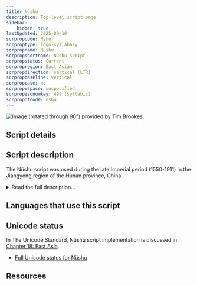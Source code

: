 ```yaml
---
title: Nüshu
description: Top-level script page
sidebar:
    hidden: true
lastUpdated: 2025-09-10
scrpropcode: Nshu
scrproptype: logo-syllabary
scrpropname: Nüshu
scrpropshortname: Nüshu script
scrpropstatus: Current
scrpropregion: East Asian
scrpropdirection: vertical (LTR)
scrpropbaseline: vertical
scrpropcase: no
scrpropwspace: unspecified
scrpropisonumkey: 499 (syllabic)
scrpropotcode: nshu
---
```



![](../images/nshu-sample.jpg "Image (rotated through 90°) provided by Tim Brookes.")

## Script details

<ScriptDetails />

## Script description

The Nüshu script was used during the late Imperial period (1550-1911) in the Jiangyong region of the Hunan province, China.

<details>
<summary>Read the full description...</summary>The script is famous for being the only known writing system to have been invented and used exclusively by women. The word Nüshu literally means 'women's writing'. It was used for writing the Yang Zhuang language. (This language is also called 'Dong' or 'Tuhua'; the latter is a pejorative Han term implying a degenerate form of some superior language.)

During the Imperial period, women were not given access to education, and as a result, were largely illiterate. Their work centered around the home, and their social interactions tended to be with other women, which led to lifelong bonds of friendship, called _LaoTang_ or 'sworn sisterhood'. Groups of 'sisters' would regularly gather at one another's houses, and it is thought that this is how the script was disseminated. It is not known who created the script, or whether it was created by a single woman or a group. There is some debate as to whether Nüshu was borne of oppression from men and deliberately kept secret from them, or whether the men of that region simply were not interested in the affairs of women, but in any case, there have been very few men who became literate in the script.

Nüshu was used to exchange letters, to write stories, songs, poetry and laments, to embroider mottos onto clothing, and for "third day missives" - booklets given to new brides containing well-wishes and advice for their marriage. Texts tended to be written in verse form. The content of Nüshu texts centered, as would be expected, around women's day-to-day lives, interactions, and thoughts. Stories often contained a moral; more rarely, they were written in a coarse comic style that may only have been acceptable for women to use when male company was not present.

Between 1,800 and 2,000 characters are attested in Nüshu texts. There is some debate as to whether these all constitute unique characters or whether some are stylistic variants of others. Characters appear to have been based on simplified, italic forms of Chinese characters. The script is largely syllabic; that is, each character represents a phonetic syllable. Many words in the language are monosyllabic, so can be written with a single character. This has led to the idea that the script is logographic, but the characters are largely _syllographs_ because they contain only phonetic, not semantic content. They can be used to represent multiple homophonous words, irrespective of meaning. Some characters, however, are _logographs_; they represent particular concepts. These characters carry semantic, as opposed to phonetic, content so cannot be used to write homophonous words having different meanings. 

Nüshu characters are written using four types of stroke; dot, horizontal line, oblique slash, and arc. The script can be written in vertical columns from top to bottom, or in horizontal lines from left to right. 

With the advent of women's education in China in the 20th century, the need for an exclusive script diminished. In addition, it was suppressed by the occupying Japanese during the 1930s and 40s, and by the Red Guard during the 1960s. As a result, use has declined rapidly within the last century, and women no longer learn the script from their mothers and friends in the traditional manner. However, media attention since the 1980s has revived interest in the script, and there are some efforts to formally teach the script to girls in school.
</details>

## Languages that use this script

<WsList script='Nshu' wsMax='5' />

## Unicode status

In The Unicode Standard, Nüshu script implementation is discussed in [Chapter 18: East Asia](https://www.unicode.org/versions/latest/core-spec/chapter-18/#G42061).

- [Full Unicode status for Nüshu](/scrlang/unicode/nshu-unicode)



## Resources

<ScriptResources detailSummary='seemore' />

